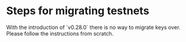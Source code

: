 
# Steps for migrating testnets

<Callout>
With the introduction of `v0.28.0` there is no way to migrate keys over. Please follow the instructions from scratch.
</Callout>